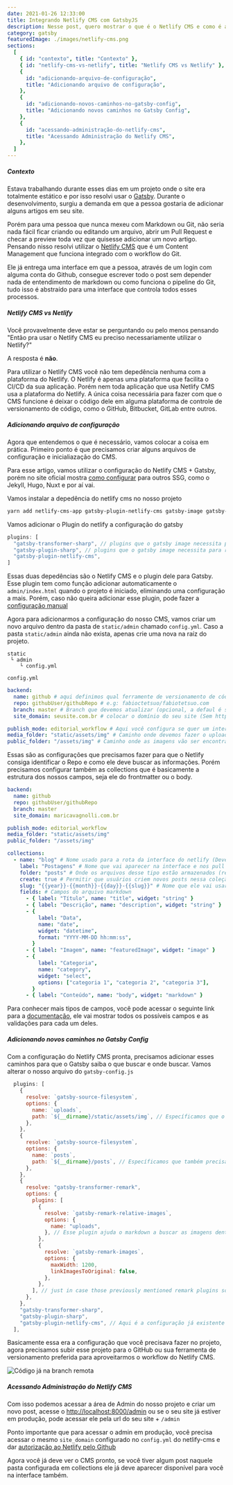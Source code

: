 ```yaml
---
date: 2021-01-26 12:33:00
title: Integrando Netlify CMS com GatsbyJS
description: Nesse post, quero mostrar o que é o Netlify CMS e como é a sua integração com Gatsby.
category: gatsby
featuredImage: ./images/netlify-cms.png
sections:
  [
    { id: "contexto", title: "Contexto" },
    { id: "netlify-cms-vs-netlify", title: "Netlify CMS vs Netlify" },
    {
      id: "adicionando-arquivo-de-configuração",
      title: "Adicionando arquivo de configuração",
    },
    {
      id: "adicionando-novos-caminhos-no-gatsby-config",
      title: "Adicionando novos caminhos no Gatsby Config",
    },
    {
      id: "acessando-administração-do-netlify-cms",
      title: "Acessando Administração do Netlify CMS",
    },
  ]
---
```


##### Contexto

Estava trabalhando durante esses dias em um projeto onde o site era totalmente estático e por isso resolvi usar o [Gatsby](https://www.gatsbyjs.com/). Durante o desenvolvimento, surgiu a demanda em que a pessoa gostaria de adicionar alguns artigos em seu site.

Porém para uma pessoa que nunca mexeu com Markdown ou Git, não seria nada fácil ficar criando ou editando um arquivo, abrir um Pull Request e checar a preview toda vez que quisesse adicionar um novo artigo. Pensando nisso resolvi utilizar o [Netlify CMS](https://www.netlifycms.org/) que é um Content Management que funciona integrado com o workflow do Git.

Ele já entrega uma interface em que a pessoa, através de um login com alguma conta do Github, consegue escrever todo o post sem depender nada de entendimento de markdown ou como funciona o pipeline do Git, tudo isso é abstraído para uma interface que controla todos esses processos.

##### Netlify CMS vs Netlify

Você provavelmente deve estar se perguntando ou pelo menos pensando "Então pra usar o Netlify CMS eu preciso necessariamente utilizar o Netlify?"

A resposta é **não**.

Para utilizar o Netlify CMS você não tem depedência nenhuma com a plataforma do Netlify. O Netlify é apenas uma plataforma que facilita o CI/CD da sua aplicação.
Porém nem toda aplicação que usa Netlify CMS usa a plataforma do Netlify. A única coisa necessária para fazer com que o CMS funcione é deixar o código dele em alguma plataforma de controle de versionamento de código, como o GitHub, Bitbucket, GitLab entre outros.

##### Adicionando arquivo de configuração

Agora que entendemos o que é necessário, vamos colocar a coisa em prática. Primeiro ponto é que precisamos criar alguns arquivos de configuração e inicialiazação do CMS.

Para esse artigo, vamos utilizar o configuração do Netlify CMS + Gatsby, porém no site oficial mostra [como configurar](https://www.netlifycms.org/docs/add-to-your-site/) para outros SSG, como o Jekyll, Hugo, Nuxt e por aí vai.

Vamos instalar a depedência do netlify cms no nosso projeto

```sh
yarn add netlify-cms-app gatsby-plugin-netlify-cms gatsby-image gatsby-transformer-sharp gatsby-plugin-sharp gatsby-remark-images gatsby-remark-relative-images

```

Vamos adicionar o Plugin do netlify a configuração do gatsby

```js
plugins: [
  "gatsby-transformer-sharp", // plugins que o gatsby image necessita para renderizar a imagem do post
  "gatsby-plugin-sharp", // plugins que o gatsby image necessita para renderizar a imagem do post
  "gatsby-plugin-netlify-cms",
]
```

Essas duas depedências são o Netlify CMS e o plugin dele para Gatsby. Esse plugin tem como função adicionar automaticamente o `admin/index.html` quando o projeto é iniciado, eliminando uma configuração a mais. Porém, caso não queira adicionar esse plugin, pode fazer a [configuração manual](https://www.netlifycms.org/docs/add-to-your-site/#app-file-structure)

Agora para adicionarmos a configuração do nosso CMS, vamos criar um novo arquivo dentro da pasta de `static/admin` chamado `config.yml`. Caso a pasta `static/admin` ainda não exista, apenas crie uma nova na raíz do projeto.

```
static
 └ admin
    └ config.yml

```

`config.yml`

```yml
backend:
  name: github # aqui definimos qual ferramente de versionamento de código usamos
  repo: githubUser/githubRepo # e.g: fabioctetsuo/fabiotetsuo.com
  branch: master # Branch que devemos atualizar (opcional, a defaul é sempre a master)
  site_domain: seusite.com.br # colocar o domínio do seu site (Sem https://www)

publish_mode: editorial_workflow # Aqui você configura se quer um interface de draft, review e aprovação do post (Esse campo funciona com o GitHub! Bitbucket e GitLab estão em Beta ainda)
media_folder: "static/assets/img" # Caminho onde devemos fazer o upload das imagens (Relativo a raíz do projeto).
public_folder: "/assets/img" # Caminho onde as imagens vão ser encontradas no site publicado
```

Essas são as configurações que precisamos fazer para que o Netlify consiga identificar o Repo e como ele deve buscar as informações. Porém precisamos configurar também as collections que é basicamente a estrutura dos nossos campos, seja ele do frontmatter ou o body.

```yml
backend:
  name: github
  repo: githubUser/githubRepo
  branch: master
  site_domain: maricavagnolli.com.br

publish_mode: editorial_workflow
media_folder: "static/assets/img"
public_folder: "/assets/img"

collections:
  - name: "blog" # Nome usado para a rota da interface do netlify (Deve ser única!) e.g., /admin/collections/blog
    label: "Postagens" # Nome que vai aparecer na interface e nos pull requests
    folder: "posts" # Onde os arquivos desse tipo estão armazenados (relativo a raíz do projeto)
    create: true # Permitir que usuários criem novos posts nessa coleção
    slug: "{{year}}-{{month}}-{{day}}-{{slug}}" # Nome que ele vai usar para criar o slug do arquivo, e.g., YYYY-MM-DD-title.md
    fields: # Campos do arquivo markdown
      - { label: "Título", name: "title", widget: "string" }
      - { label: "Descrição", name: "description", widget: "string" }
      - {
          label: "Data",
          name: "date",
          widget: "datetime",
          format: "YYYY-MM-DD hh:mm:ss",
        }
      - { label: "Imagem", name: "featuredImage", widget: "image" }
      - {
          label: "Categoria",
          name: "category",
          widget: "select",
          options: ["categoria 1", "categoria 2", "categoria 3"],
        }
      - { label: "Conteúdo", name: "body", widget: "markdown" }
```

Para conhecer mais tipos de campos, você pode acessar o seguinte link para a [documentação](https://www.netlifycms.org/docs/widgets/), ele vai mostrar todos os possíveis campos e as validações para cada um deles.

##### Adicionando novos caminhos no Gatsby Config

Com a configuração do Netlify CMS pronta, precisamos adicionar esses caminhos para que o Gatsby saiba o que buscar e onde buscar.
Vamos alterar o nosso arquivo do `gatsby-config.js`

```js
  plugins: [
    {
      resolve: `gatsby-source-filesystem`,
      options: {
        name: `uploads`,
        path: `${__dirname}/static/assets/img`, // Específicamos que o Gatsby precisa buscar os arquivos da pasta dos assets
      },
    },
    {
      resolve: `gatsby-source-filesystem`,
      options: {
        name: `posts`,
        path: `${__dirname}/posts`, // Específicamos que também precisa buscar os posts do filesystem
      },
    },
    {
      resolve: "gatsby-transformer-remark",
      options: {
        plugins: [
          {
            resolve: `gatsby-remark-relative-images`,
            options: {
              name: "uploads",
            }, // Esse plugin ajuda o markdown a buscar as imagens dentro da pasta de static, sem ele, ele não consegue pegar a imagem com o caminho relativo
          },
          {
            resolve: `gatsby-remark-images`,
            options: {
              maxWidth: 1200,
              linkImagesToOriginal: false,
            },
          },
        ], // just in case those previously mentioned remark plugins sound cool :)
      },
    },
    "gatsby-transformer-sharp",
    "gatsby-plugin-sharp",
    "gatsby-plugin-netlify-cms", // Aqui é a configuração já existente do plugin do Netlify CMS, pode ser deixada por último
  ],
```

Basicamente essa era a configuração que você precisava fazer no projeto, agora precisamos subir esse projeto para o GitHub ou sua ferramenta de versionamento preferida para aproveitarmos o workflow do Netlify CMS.

![Código já na branch remota](./images/codigo-github.png)

##### Acessando Administração do Netlify CMS

Com isso podemos acessar a área de Admin do nosso projeto e criar um novo post, acesse o [http://localhost:8000/admin](http://localhost:8000/admin) ou se o seu site já estiver em produção, pode acessar ele pela url do seu site + `/admin`

Ponto importante que para acessar o admin em produção, você precisa acessar o mesmo `site_domain` configurado no `config.yml` do netlify-cms e dar [autorização ao Netlify pelo Github](https://marciofrancalima.com.br/blog/netlify-cms-configurando-acesso-ao-dashboard-em-modo-produ%C3%A7%C3%A3o/)

Agora você já deve ver o CMS pronto, se você tiver algum post naquele pasta configurada em collections ele já deve aparecer disponível para você na interface também.
